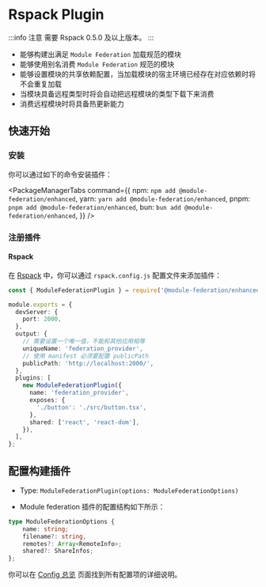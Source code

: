 # Rspack Plugin

:::info 注意
需要 Rspack 0.5.0 及以上版本。
:::

- 能够构建出满足 `Module Federation` 加载规范的模块
- 能够使用别名消费 `Module Federation` 规范的模块
- 能够设置模块的共享依赖配置，当加载模块的宿主环境已经存在对应依赖时将不会重复加载
- 当模块具备远程类型时将会自动把远程模块的类型下载下来消费
- 消费远程模块时将具备热更新能力

## 快速开始

### 安装

你可以通过如下的命令安装插件：


<PackageManagerTabs
  command={{
    npm: `
npm add @module-federation/enhanced
    `,
    yarn: `
yarn add @module-federation/enhanced
    `,
    pnpm: `
pnpm add @module-federation/enhanced
    `,
    bun: `
bun add @module-federation/enhanced
    `,
  }}
/>

### 注册插件

#### Rspack

在 [Rspack](https://rspack.dev/) 中，你可以通过 `rspack.config.js` 配置文件来添加插件：

```ts title="rspack.config.js"
const { ModuleFederationPlugin } = require('@module-federation/enhanced/rspack');

module.exports = {
  devServer: {
    port: 2000,
  },
  output: {
    // 需要设置一个唯一值，不能和其他应用相等
    uniqueName: 'federation_provider',
    // 使用 manifest 必须要配置 publicPath
    publicPath: 'http://localhost:2000/',
  },
  plugins: [
    new ModuleFederationPlugin({
      name: 'federation_provider',
      exposes: {
        './button': './src/button.tsx',
      },
      shared: ['react', 'react-dom'],
    }),
  ],
};
```

## 配置构建插件

- Type: `ModuleFederationPlugin(options: ModuleFederationOptions)`

- Module federation 插件的配置结构如下所示：

```ts
type ModuleFederationOptions {
    name: string;
    filename?: string,
    remotes?: Array<RemoteInfo>;
    shared?: ShareInfos;
};
```

你可以在 [Config 总览](../../configure/index) 页面找到所有配置项的详细说明。
